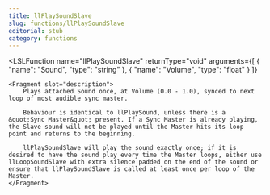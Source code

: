 ```yaml
---
title: llPlaySoundSlave
slug: functions/llPlaySoundSlave
editorial: stub
category: functions
---
```


<LSLFunction
	name="llPlaySoundSlave"
	returnType="void"
	arguments={[
	{
		"name": "Sound",
		"type": "string"
	},
	{
		"name": "Volume",
		"type": "float"
	}
]}
>
	<Fragment slot="description">
		Plays attached Sound once, at Volume (0.0 - 1.0), synced to next loop of most audible sync master.
		
		Behaviour is identical to llPlaySound, unless there is a &quot;Sync Master&quot; present. If a Sync Master is already playing, the Slave sound will not be played until the Master hits its loop point and returns to the beginning.
		
		llPlaySoundSlave will play the sound exactly once; if it is desired to have the sound play every time the Master loops, either use llLoopSoundSlave with extra silence padded on the end of the sound or ensure that llPlaySoundSlave is called at least once per loop of the Master.
	</Fragment>
</LSLFunction>
